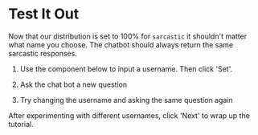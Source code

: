 
# Test It Out

Now that our distribution is set to 100% for `sarcastic` it shouldn't matter what name you choose.
The chatbot should always return the same sarcastic responses.

1. Use the component below to input a username. Then click 'Set'.

   <Well>
     <InteractiveArrow subheading="Set a username to mimic a specific user interacting with our bot" />
     <User />
   </Well>

2. Ask the chat bot a new question
3. Try changing the username and asking the same question again

After experimenting with different usernames, click 'Next' to wrap up the tutorial.
